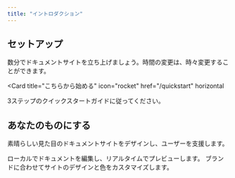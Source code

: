 ```yaml
---
title: "イントロダクション"
---
```


## セットアップ

数分でドキュメントサイトを立ち上げましょう。時間の変更は、時々変更することができます。

<Card
  title="こちらから始める"
  icon="rocket"
  href="/quickstart"
  horizontal
>
  3ステップのクイックスタートガイドに従ってください。
</Card>

## あなたのものにする

素晴らしい見た目のドキュメントサイトをデザインし、ユーザーを支援します。

<Columns cols={2}>
  <Card
    title="ローカルで編集"
    icon="pen-to-square"
    href="/development"
  >
    ローカルでドキュメントを編集し、リアルタイムでプレビューします。
  </Card>
  <Card
    title="サイトをカスタマイズ"
    icon="palette"
    href="/essentials/settings"
  >
    ブランドに合わせてサイトのデザインと色をカスタマイズします。
  </Card>
</Columns>